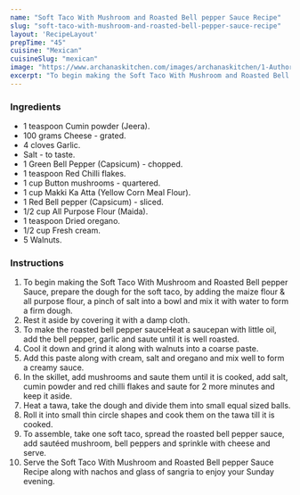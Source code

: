 ---
name: "Soft Taco With Mushroom and Roasted Bell pepper Sauce Recipe"
slug: "soft-taco-with-mushroom-and-roasted-bell-pepper-sauce-recipe"
layout: 'RecipeLayout'
prepTime: "45"
cuisine: "Mexican"
cuisineSlug: "mexican"
image: "https://www.archanaskitchen.com/images/archanaskitchen/1-Author/sibyl_sunitha/Soft_Taco_With_Mushroom_and_Roasted_Bell_pepper_Sauce_Recipe.jpg"
excerpt: "To begin making the Soft Taco With Mushroom and Roasted Bell pepper Sauce, prepare the dough for the soft taco, by adding the maize flour  all purpose flour, a pinch of salt into a bowl and mix it with water to form a firm dough"
---

### Ingredients

- 1 teaspoon Cumin powder (Jeera).
- 100 grams Cheese - grated.
- 4 cloves Garlic.
- Salt - to taste.
- 1 Green Bell Pepper (Capsicum) - chopped.
- 1 teaspoon Red Chilli flakes.
- 1 cup Button mushrooms - quartered.
- 1 cup Makki Ka Atta (Yellow Corn Meal Flour).
- 1 Red Bell pepper (Capsicum) - sliced.
- 1/2 cup All Purpose Flour (Maida).
- 1 teaspoon Dried oregano.
- 1/2 cup Fresh cream.
- 5 Walnuts.

### Instructions

1. To begin making the Soft Taco With Mushroom and Roasted Bell pepper Sauce, prepare the dough for the soft taco, by adding the maize flour & all purpose flour, a pinch of salt into a bowl and mix it with water to form a firm dough.
1. Rest it aside by covering it with a damp cloth.
1. To make the roasted bell pepper sauceHeat a saucepan with little oil, add the bell pepper, garlic and saute until it is well roasted.
1. Cool it down and grind it along with walnuts into a coarse paste.
1. Add this paste along with cream, salt and oregano and mix well to form a creamy sauce.
1. In the skillet, add mushrooms and saute them until it is cooked, add salt, cumin powder and red chilli flakes and saute for 2 more minutes and keep it aside.
1. Heat a tawa, take the dough and divide them into small equal sized balls.
1. Roll it into small thin circle shapes and cook them on the tawa till it is cooked.
1. To assemble, take one soft taco, spread the roasted bell pepper sauce, add sautéed mushroom, bell peppers and sprinkle with cheese and serve.
1. Serve the Soft Taco With Mushroom and Roasted Bell pepper Sauce Recipe along with nachos and glass of sangria to enjoy your Sunday evening.

